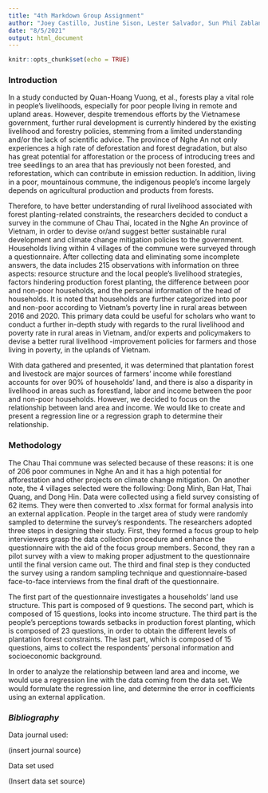 ---
title: "4th Markdown Group Assignment"
author: "Joey Castillo, Justine Sison, Lester Salvador, Sun Phil Zablan"
date: "8/5/2021"
output: html_document
---

```{r setup, include=FALSE}
knitr::opts_chunk$set(echo = TRUE)
```

### **Introduction**

In a study conducted by Quan-Hoang Vuong,  et al., forests play a vital role in people’s livelihoods, especially for poor people living in remote and upland areas. However, despite tremendous efforts by the Vietnamese government, further rural development is currently hindered by the existing livelihood and forestry policies, stemming from a limited understanding and/or the lack of scientific advice. The province of Nghe An not only experiences a high rate of deforestation and forest degradation, but also has great potential for afforestation or the process of introducing trees and tree seedlings to an area that has previously not been forested, and reforestation, which can contribute in emission reduction. In addition, living in a poor, mountainous commune, the indigenous people’s income largely depends on agricultural production and products from forests.

Therefore, to have better understanding of rural livelihood associated with forest planting-related constraints, the researchers decided to conduct a survey in the commune of Chau Thai, located in the Nghe An province of Vietnam, in order to devise or/and suggest better sustainable rural development and climate change mitigation policies to the government. Households living within 4 villages of the commune were surveyed through a questionnaire. After collecting data and eliminating some incomplete answers, the data includes 215 observations with information on three aspects: resource structure and the local people’s livelihood strategies, factors hindering production forest planting, the difference between poor and non-poor households, and the personal information of the head of households. It is noted that households are further categorized into poor and non-poor according to Vietnam’s poverty line in rural areas between 2016 and 2020. This primary data could be useful for scholars who want to conduct a further in-depth study with regards to the rural livelihood and poverty rate in rural areas in Vietnam, and/or experts and policymakers to devise a better rural livelihood -improvement policies for farmers and those living in poverty, in the uplands of Vietnam. 

With data gathered and presented, it was determined that plantation forest and livestock are major sources of farmers’ income while forestland accounts for over 90% of households’ land, and there is also a disparity in livelihood in areas such as forestland, labor and income between the poor and non-poor households. However, we decided to focus on the relationship between land area and income. We would like to create and present a regression line or a regression graph to determine their relationship. 

### **Methodology**

The Chau Thai commune was selected because of these reasons: it is one of 206 poor communes in Nghe An and it has a high potential for afforestation and other projects on climate change mitigation. On another note, the 4 villages selected were the following: Dong Minh, Ban Hat, Thai Quang, and Dong Hin. Data were collected using a field survey  consisting of 62 items. They were then converted to .xlsx format for formal analysis into an external application. People in the target area of study were randomly sampled to determine the survey's respondents. The researchers adopted three steps in designing their study.  First, they formed a focus group to help interviewers grasp the data collection procedure and enhance the questionnaire with the aid of the focus group members. Second, they ran a pilot survey with a view to making proper adjustment to the questionnaire until the final version came out. The third and final step is they conducted the survey using a random sampling technique and questionnaire-based face-to-face interviews from the final draft of the questionnaire. 

The first part of the questionnaire investigates a households’ land use structure. This part is composed of 9 questions. The second part, which is composed of 15 questions, looks into income structure. The third part is the people’s perceptions towards setbacks in production forest planting, which is composed of 23 questions, in order to obtain the different levels of plantation forest constraints. The last part, which is composed of 15 questions, aims to collect the respondents’ personal information and socioeconomic background.

In order to analyze the relationship between land area and income, we would use a regression line with the data coming from the data set. We would formulate the regression line, and determine the error in coefficients using an external application. 

### ***Bibliography***

Data journal used: 

(insert journal source)

Data set used

(Insert data set source)
